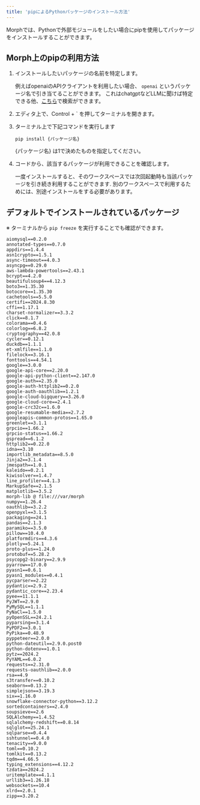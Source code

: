 ```yaml
---
title: 'pipによるPythonパッケージのインストール方法'
---
```


Morphでは、Pythonで外部モジュールをしたい場合にpipを使用してパッケージをインストールすることができます。

## Morph上のpipの利用方法

1. インストールしたいパッケージの名前を特定します。

    例えばopenaiのAPIクライアントを利用したい場合、 `openai` というパッケージ名で引き当てることができます。
    これはchatgptなどLLMに聞けば特定できる他、[こちら](https://pypi.org/)で検索ができます。

2. エディタ上で、Control + ` を押してターミナルを開きます。
3. ターミナル上で下記コマンドを実行します

    `pip install {パッケージ名}`

    {パッケージ名} は1で決めたものを指定してください。

4. コードから、該当するパッケージが利用できることを確認します。

    一度インストールすると、そのワークスペースでは次回起動時も当該パッケージを引き続き利用することができます. 別のワークスペースで利用するためには、別途インストールをする必要があります。


## デフォルトでインストールされているパッケージ

※ ターミナルから `pip freeze` を実行することでも確認ができます。

```text
aiomysql==0.2.0
annotated-types==0.7.0
appdirs==1.4.4
asn1crypto==1.5.1
async-timeout==4.0.3
asyncpg==0.29.0
aws-lambda-powertools==2.43.1
bcrypt==4.2.0
beautifulsoup4==4.12.3
boto3==1.35.30
botocore==1.35.30
cachetools==5.5.0
certifi==2024.8.30
cffi==1.17.1
charset-normalizer==3.3.2
click==8.1.7
colorama==0.4.6
colorlog==6.8.2
cryptography==42.0.8
cycler==0.12.1
duckdb==1.1.1
et-xmlfile==1.1.0
filelock==3.16.1
fonttools==4.54.1
google==3.0.0
google-api-core==2.20.0
google-api-python-client==2.147.0
google-auth==2.35.0
google-auth-httplib2==0.2.0
google-auth-oauthlib==1.2.1
google-cloud-bigquery==3.26.0
google-cloud-core==2.4.1
google-crc32c==1.6.0
google-resumable-media==2.7.2
googleapis-common-protos==1.65.0
greenlet==3.1.1
grpcio==1.66.2
grpcio-status==1.66.2
gspread==6.1.2
httplib2==0.22.0
idna==3.10
importlib_metadata==8.5.0
Jinja2==3.1.4
jmespath==1.0.1
kaleido==0.2.1
kiwisolver==1.4.7
line_profiler==4.1.3
MarkupSafe==2.1.5
matplotlib==3.5.2
morph-lib @ file:///var/morph
numpy==1.26.4
oauthlib==3.2.2
openpyxl==3.1.5
packaging==24.1
pandas==2.1.3
paramiko==3.5.0
pillow==10.4.0
platformdirs==4.3.6
plotly==5.24.1
proto-plus==1.24.0
protobuf==5.28.2
psycopg2-binary==2.9.9
pyarrow==17.0.0
pyasn1==0.6.1
pyasn1_modules==0.4.1
pycparser==2.22
pydantic==2.9.2
pydantic_core==2.23.4
pyee==11.1.1
PyJWT==2.9.0
PyMySQL==1.1.1
PyNaCl==1.5.0
pyOpenSSL==24.2.1
pyparsing==3.1.4
PyPDF2==3.0.1
PyPika==0.48.9
pyppeteer==2.0.0
python-dateutil==2.9.0.post0
python-dotenv==1.0.1
pytz==2024.2
PyYAML==6.0.2
requests==2.31.0
requests-oauthlib==2.0.0
rsa==4.9
s3transfer==0.10.2
seaborn==0.13.2
simplejson==3.19.3
six==1.16.0
snowflake-connector-python==3.12.2
sortedcontainers==2.4.0
soupsieve==2.6
SQLAlchemy==1.4.52
sqlalchemy-redshift==0.8.14
sqlglot==25.24.1
sqlparse==0.4.4
sshtunnel==0.4.0
tenacity==9.0.0
toml==0.10.2
tomlkit==0.13.2
tqdm==4.66.5
typing_extensions==4.12.2
tzdata==2024.2
uritemplate==4.1.1
urllib3==1.26.18
websockets==10.4
xlrd==2.0.1
zipp==3.20.2
```